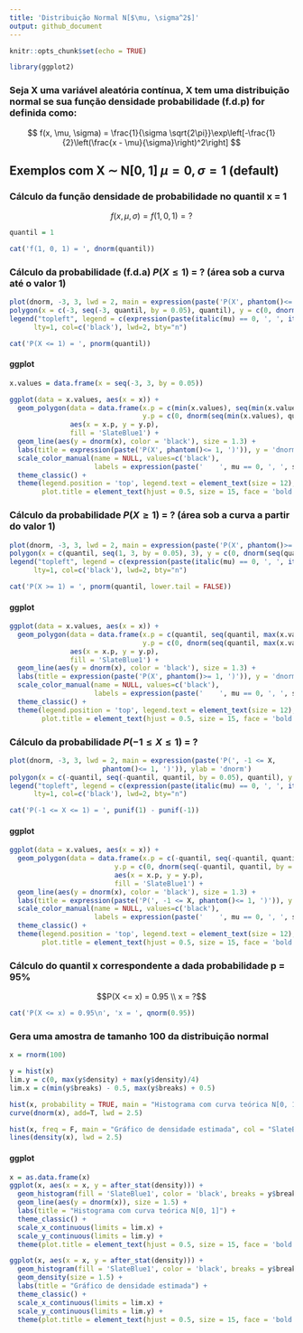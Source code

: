 ```yaml
---
title: 'Distribuição Normal N[$\mu, \sigma^2$]'
output: github_document
---
```


```r
knitr::opts_chunk$set(echo = TRUE)
```

```r
library(ggplot2)
```

### Seja X uma variável aleatória contínua, X tem uma distribuição normal se sua função densidade probabilidade (f.d.p) for definida como:

$$ f(x, \mu, \sigma) = \frac{1}{\sigma \sqrt{2\pi}}\exp\left[-\frac{1}{2}\left(\frac{x - \mu}{\sigma}\right)^2\right] $$

## Exemplos com X $\sim$ N[0, 1] $\mu = 0, \sigma = 1$  (default)

### Cálculo da função densidade de probabilidade no quantil x = 1
$$ f(x, \mu, \sigma) = f(1, 0, 1) = ?$$
```r
quantil = 1
```

```r
cat('f(1, 0, 1) = ', dnorm(quantil))
```

### Cálculo da probabilidade (f.d.a) $P(X \leq 1)$ = ? (área sob a curva até o valor 1)

```r
plot(dnorm, -3, 3, lwd = 2, main = expression(paste('P(X', phantom()<= 1, ')')))
polygon(x = c(-3, seq(-3, quantil, by = 0.05), quantil), y = c(0, dnorm(seq(-3, quantil, by = 0.05)), 0), col = 'SlateBlue1')
legend("topleft", legend = c(expression(paste(italic(mu) == 0, ', ', italic(sigma) == 1))), 
      lty=1, col=c('black'), lwd=2, bty="n")
```

```r
cat('P(X <= 1) = ', pnorm(quantil))
```

#### ggplot 
```r
x.values = data.frame(x = seq(-3, 3, by = 0.05))
```

```r
ggplot(data = x.values, aes(x = x)) +
  geom_polygon(data = data.frame(x.p = c(min(x.values), seq(min(x.values), quantil, by = 0.05), quantil),
                                 y.p = c(0, dnorm(seq(min(x.values), quantil, by = 0.05)), 0)), 
               aes(x = x.p, y = y.p), 
               fill = 'SlateBlue1') +
  geom_line(aes(y = dnorm(x), color = 'black'), size = 1.3) +
  labs(title = expression(paste('P(X', phantom()<= 1, ')')), y = 'dnorm') +
  scale_color_manual(name = NULL, values=c('black'),
                     labels = expression(paste('    ', mu == 0, ', ', sigma == 1))) +
  theme_classic() +
  theme(legend.position = 'top', legend.text = element_text(size = 12), 
        plot.title = element_text(hjust = 0.5, size = 15, face = 'bold'))
```

### Cálculo da probabilidade $P(X \geq 1)$ = ? (área sob a curva a partir do valor 1)

```r
plot(dnorm, -3, 3, lwd = 2, main = expression(paste('P(X', phantom()>= 1, ')')))
polygon(x = c(quantil, seq(1, 3, by = 0.05), 3), y = c(0, dnorm(seq(quantil, 3, by = 0.05)), 0), col = 'SlateBlue1')
legend("topleft", legend = c(expression(paste(italic(mu) == 0, ', ', italic(sigma) == 1))), 
      lty=1, col=c('black'), lwd=2, bty="n")
```
        
```r
cat('P(X >= 1) = ', pnorm(quantil, lower.tail = FALSE))
```

#### ggplot 

```r
ggplot(data = x.values, aes(x = x)) +
  geom_polygon(data = data.frame(x.p = c(quantil, seq(quantil, max(x.values), by = 0.05), max(x.values)),
                                 y.p = c(0, dnorm(seq(quantil, max(x.values), by = 0.05)), 0)), 
               aes(x = x.p, y = y.p), 
               fill = 'SlateBlue1') +
  geom_line(aes(y = dnorm(x), color = 'black'), size = 1.3) +
  labs(title = expression(paste('P(X', phantom()>= 1, ')')), y = 'dnorm') +
  scale_color_manual(name = NULL, values=c('black'),
                     labels = expression(paste('    ', mu == 0, ', ', sigma == 1))) +
  theme_classic() +
  theme(legend.position = 'top', legend.text = element_text(size = 12), 
        plot.title = element_text(hjust = 0.5, size = 15, face = 'bold'))
```

### Cálculo da probabilidade $P(-1 \leq X \leq 1)$ = ?

```r
plot(dnorm, -3, 3, lwd = 2, main = expression(paste('P(', -1 <= X,
                       phantom()<= 1, ')')), ylab = 'dnorm')
polygon(x = c(-quantil, seq(-quantil, quantil, by = 0.05), quantil), y = c(0, dnorm(seq(-quantil, quantil, by = 0.05)), 0), col = 'SlateBlue1')
legend("topleft", legend = c(expression(paste(italic(mu) == 0, ', ', italic(sigma) == 1))), 
      lty=1, col=c('black'), lwd=2, bty="n")
```

```r
cat('P(-1 <= X <= 1) = ', punif(1) - punif(-1))
```

#### ggplot

```r
ggplot(data = x.values, aes(x = x)) +
  geom_polygon(data = data.frame(x.p = c(-quantil, seq(-quantil, quantil, by = 0.05), quantil),
                          y.p = c(0, dnorm(seq(-quantil, quantil, by = 0.05)), 0)), 
                          aes(x = x.p, y = y.p), 
                          fill = 'SlateBlue1') +
  geom_line(aes(y = dnorm(x), color = 'black'), size = 1.3) +
  labs(title = expression(paste('P(', -1 <= X, phantom()<= 1, ')')), y = 'dnorm') +
  scale_color_manual(name = NULL, values=c('black'),
                     labels = expression(paste('    ', mu == 0, ', ', sigma == 1))) +
  theme_classic() +
  theme(legend.position = 'top', legend.text = element_text(size = 12), 
        plot.title = element_text(hjust = 0.5, size = 15, face = 'bold'))
```

### Cálculo do quantil x correspondente a dada probabilidade p = 95%
$$P(X <= x) = 0.95 \\
     x = ?$$

```r
cat('P(X <= x) = 0.95\n', 'x = ', qnorm(0.95))
```

### Gera uma amostra de tamanho 100 da distribuição normal

```r
x = rnorm(100)
```

```r
y = hist(x)
lim.y = c(0, max(y$density) + max(y$density)/4)
lim.x = c(min(y$breaks) - 0.5, max(y$breaks) + 0.5)
```

```r
hist(x, probability = TRUE, main = "Histograma com curva teórica N[0, 1]", col = "SlateBlue1", xlim = lim.x, ylim = lim.y) 
curve(dnorm(x), add=T, lwd = 2.5)

hist(x, freq = F, main = "Gráfico de densidade estimada", col = "SlateBlue1", xlim = lim.x, ylim = lim.y)
lines(density(x), lwd = 2.5)
```

#### ggplot

```r
x = as.data.frame(x)
ggplot(x, aes(x = x, y = after_stat(density))) +
  geom_histogram(fill = 'SlateBlue1', color = 'black', breaks = y$breaks) +
  geom_line(aes(y = dnorm(x)), size = 1.5) +
  labs(title = "Histograma com curva teórica N[0, 1]") +
  theme_classic() +
  scale_x_continuous(limits = lim.x) +
  scale_y_continuous(limits = lim.y) +
  theme(plot.title = element_text(hjust = 0.5, size = 15, face = 'bold'))

ggplot(x, aes(x = x, y = after_stat(density))) +
  geom_histogram(fill = 'SlateBlue1', color = 'black', breaks = y$breaks) +
  geom_density(size = 1.5) +
  labs(title = "Gráfico de densidade estimada") +
  theme_classic() +
  scale_x_continuous(limits = lim.x) +
  scale_y_continuous(limits = lim.y) +
  theme(plot.title = element_text(hjust = 0.5, size = 15, face = 'bold'))
```
